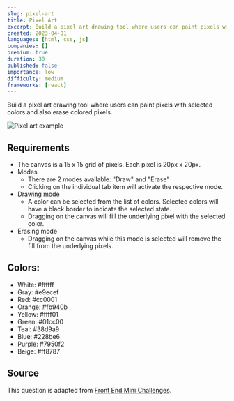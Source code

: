 ```yaml
---
slug: pixel-art
title: Pixel Art
excerpt: Build a pixel art drawing tool where users can paint pixels with selected colors
created: 2023-04-01
languages: [html, css, js]
companies: []
premium: true
duration: 30
published: false
importance: low
difficulty: medium
frameworks: [react]
---
```


Build a pixel art drawing tool where users can paint pixels with selected colors and also erase colored pixels.

![Pixel art example](/img/questions/pixel-art/pixel-art-example.png)

## Requirements

- The canvas is a 15 x 15 grid of pixels. Each pixel is 20px x 20px.
- Modes
  - There are 2 modes available: "Draw" and "Erase"
  - Clicking on the individual tab item will activate the respective mode.
- Drawing mode
  - A color can be selected from the list of colors. Selected colors will have a black border to indicate the selected state.
  - Dragging on the canvas will fill the underlying pixel with the selected color.
- Erasing mode
  - Dragging on the canvas while this mode is selected will remove the fill from the underlying pixels.

## Colors:

- White: #ffffff
- Gray: #e9ecef
- Red: #cc0001
- Orange: #fb940b
- Yellow: #ffff01
- Green: #01cc00
- Teal: #38d9a9
- Blue: #228be6
- Purple: #7950f2
- Beige: #ff8787

## Source

This question is adapted from [Front End Mini Challenges](https://sadanandpai.github.io/frontend-mini-challenges/src/mc/pixel-art/).
